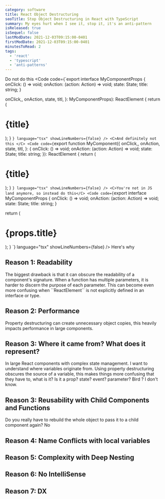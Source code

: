 ```yaml
---
category: software
title: React Object Destructuring
seoTitle: Stop Object Destructuring in React with TypeScript
summary: My eyes hurt when I see it, stop it, it's an anti-pattern
isReleased: true
isSequel: false
lastModDate: 2021-12-03T09:15:00-0401
firstModDate: 2021-12-03T09:15:00-0401
minutesToRead: 2
tags:
  - 'react'
  - 'typescript'
  - 'anti-patterns'
---
```

<C>Do not do this </C>
<Code
  code={`export interface MyComponentProps {
  onClick: () => void;
  onAction: (action: Action) => void;
  state: State;
  title: string;
}

  onClick,,
  onAction,
  state,
  titl,
}: MyComponentProps): ReactElement {
  return (
    <div>
      <h1>{title}</h1>
    </div>
  );
}
`}
  language="tsx"
  showLineNumbers={false}
/>
<C>And definitely not this </C>
<Code
  code={`export function MyComponent({
  onClick,,
  onAction,
  state,
  titl,
}: {
  onClick: () => void;
  onAction: (action: Action) => void;
  state: State;
  title: string;
}): ReactElement {
  return (
    <div>
      <h1>{title}</h1>
    </div>
  );
}
`}
  language="tsx"
  showLineNumbers={false}
/>
<C>You're not in JS land anymore, so instead do this</C>
<Code
  code={`export interface MyComponentProps {
  onClick: () => void;
  onAction: (action: Action) => void;
  state: State;
  title: string;
}

  return (
    <div>
      <h1>{props.title}</h1>
    </div>
  );
}
`}
  language="tsx"
  showLineNumbers={false}
/>
<C>Here's why</C>

<H2>Reason 1: Readability</H2>
<C>
The biggest drawback is that it can obscure the readability of a component's signature. When a function has multiple parameters, it is harder to discern the purpose of each parameter.
This can become even more confusing when ``ReactElement`` is not explicitly defined in an interface or type.
</C>

<H2>Reason 2: Performance</H2>
<C>

Property destructuring can create unnecessary object copies, this heavily impacts performance in large components.
</C>


<H2>Reason 3: Where it came from? What does it represent?</H2>
<C>

In large React components with complex state management. I want to understand where variables originate from. Using property destructuring  obscures the source of a variable, this makes things more confusing that they have to, what is it?  Is it a prop? state? event? parameter? Bird ? I don't know.
</C>


<H2>Reason 3: Reusability with Child Components and Functions</H2>
<C>

Do you really have to rebuild the whole object to pass it to a child component again? No
</C>
<H2>Reason 4: Name Conflicts with local variables</H2>
<H2>Reason 5: Complexity with Deep Nesting</H2>
<H2>Reason 6: No IntelliSense</H2>
<H2>Reason 7: DX</H2>


